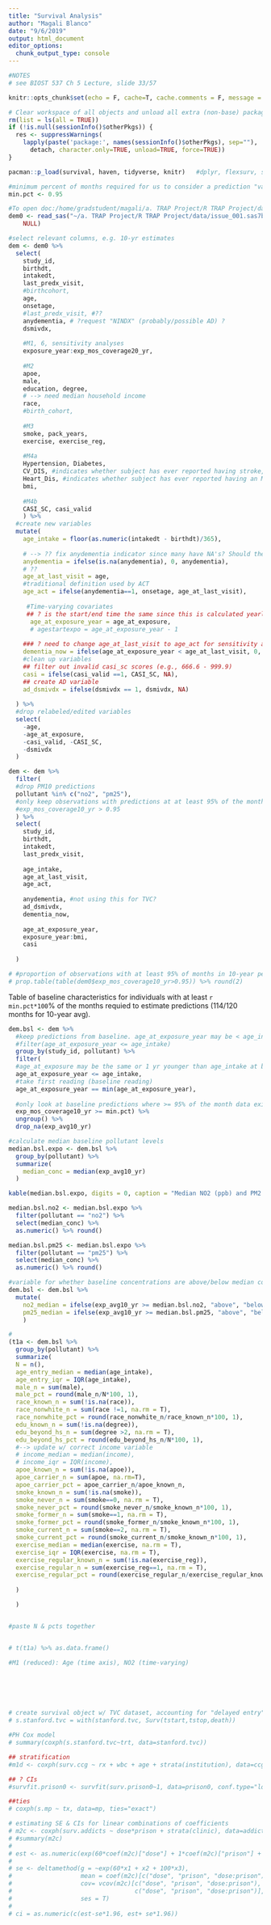 ```yaml
---
title: "Survival Analysis"
author: "Magali Blanco"
date: "9/6/2019"
output: html_document
editor_options: 
  chunk_output_type: console
---
```

```r
#NOTES
# see BIOST 537 Ch 5 Lecture, slide 33/57  

```

```r
knitr::opts_chunk$set(echo = F, cache=T, cache.comments = F, message = F, warning = F, tidy.opts=list(width.cutoff=60), tidy=TRUE, fig.height = 8)  

# Clear workspace of all objects and unload all extra (non-base) packages
rm(list = ls(all = TRUE))
if (!is.null(sessionInfo()$otherPkgs)) {
  res <- suppressWarnings(
    lapply(paste('package:', names(sessionInfo()$otherPkgs), sep=""),
      detach, character.only=TRUE, unload=TRUE, force=TRUE))
}

pacman::p_load(survival, haven, tidyverse, knitr)   #dplyr, flexsurv, survMisc, msm

#minimum percent of months required for us to consider a prediction "valid"
min.pct <- 0.95

#To open doc:/home/gradstudent/magali/a. TRAP Project/R TRAP Project/data/issue_001.sas7bdat 
dem0 <- read_sas("~/a. TRAP Project/R TRAP Project/data/issue_001.sas7bdat", 
    NULL)

#select relevant columns, e.g. 10-yr estimates
dem <- dem0 %>%
  select(
    study_id,
    birthdt,
    intakedt,
    last_predx_visit,
    #birthcohort,
    age,
    onsetage,
    #last_predx_visit, #??
    anydementia, # ?request "NINDX" (probably/possible AD) ?
    dsmivdx,
    
    #M1, 6, sensitivity analyses
    exposure_year:exp_mos_coverage20_yr, 
    
    #M2
    apoe,
    male,
    education, degree,
    # --> need median household income
    race,
    #birth_cohort, 
    
    #M3
    smoke, pack_years, 
    exercise, exercise_reg,
    
    #M4a
    Hypertension, Diabetes,
    CV_DIS, #indicates whether subject has ever reported having stroke, TIA, or CEA.
    Heart_Dis, #indicates whether subject has ever reported having an MI, Angina, CABG, or Angioplasty.
    bmi,
    
    #M4b
    CASI_SC, casi_valid
    ) %>%
  #create new variables
  mutate(
    age_intake = floor(as.numeric(intakedt - birthdt)/365),
    
    # --> ?? fix anydementia indicator since many have NA's? Should these be O's?
    anydementia = ifelse(is.na(anydementia), 0, anydementia),
    # ??
    age_at_last_visit = age,
    #traditional definition used by ACT
    age_act = ifelse(anydementia==1, onsetage, age_at_last_visit),
    
     #Time-varying covariates
     ## ? is the start/end time the same since this is calculated yearly??
      age_at_exposure_year = age_at_exposure, 
      # agestartexpo = age_at_exposure_year - 1
    
    ### ? need to change age_at_last_visit to age_act for sensitivity analyses ?
    dementia_now = ifelse(age_at_exposure_year < age_at_last_visit, 0, anydementia),
    #clean up variables
    ## filter out invalid casi_sc scores (e.g., 666.6 - 999.9)
    casi = ifelse(casi_valid ==1, CASI_SC, NA),
    ## create AD variable
    ad_dsmivdx = ifelse(dsmivdx == 1, dsmivdx, NA)
    
  ) %>%
  #drop relabeled/edited variables
  select(
    -age, 
    -age_at_exposure,
    -casi_valid, -CASI_SC,
    -dsmivdx
  ) 

dem <- dem %>%
  filter(
  #drop PM10 predictions
  pollutant %in% c("no2", "pm25"),
  #only keep observations with predictions at at least 95% of the months in the 10-year period
  #exp_mos_coverage10_yr > 0.95
  ) %>%
  select(
    study_id,
    birthdt,
    intakedt,
    last_predx_visit,
    
    age_intake,
    age_at_last_visit,
    age_act,
    
    anydementia, #not using this for TVC?
    ad_dsmivdx,
    dementia_now,
    
    age_at_exposure_year,
    exposure_year:bmi, 
    casi
    
  )

# #proportion of observations with at least 95% of months in 10-year period; for NO2 and PM2.5
# prop.table(table(dem0$exp_mos_coverage10_yr>0.95)) %>% round(2)

```

Table of baseline characteristics for individuals with at least `r min.pct*100`% of the months requied to estimate predictions (114/120 months for 10-year avg).

```r
dem.bsl <- dem %>%
  #keep predictions from baseline. age_at_exposure_year may be < age_intake if ...? Jan 1st
  #filter(age_at_exposure_year <= age_intake)
  group_by(study_id, pollutant) %>%
  filter(
  #age_at_exposure may be the same or 1 yr younger than age_intake at baseline
  age_at_exposure_year <= age_intake,  
  #take first reading (baseline reading)
  age_at_exposure_year == min(age_at_exposure_year),
  
  #only look at baseline predictions where >= 95% of the month data exists 
  exp_mos_coverage10_yr >= min.pct) %>%
  ungroup() %>%
  drop_na(exp_avg10_yr)

#calculate median baseline pollutant levels
median.bsl.expo <- dem.bsl %>% 
  group_by(pollutant) %>%
  summarize(
    median_conc = median(exp_avg10_yr)
  )

kable(median.bsl.expo, digits = 0, caption = "Median NO2 (ppb) and PM2.5 (µg/m3) concentration at baseline")

median.bsl.no2 <- median.bsl.expo %>%
  filter(pollutant == "no2") %>%
  select(median_conc) %>%
  as.numeric() %>% round()

median.bsl.pm25 <- median.bsl.expo %>%
  filter(pollutant == "pm25") %>%
  select(median_conc) %>%
  as.numeric() %>% round()

#variable for whether baseline concentrations are above/below median concentration
dem.bsl <- dem.bsl %>%
  mutate(
    no2_median = ifelse(exp_avg10_yr >= median.bsl.no2, "above", "below"),
    pm25_median = ifelse(exp_avg10_yr >= median.bsl.pm25, "above", "below")
    )

#
(t1a <- dem.bsl %>%
  group_by(pollutant) %>%
  summarize(
  N = n(),
  age_entry_median = median(age_intake),
  age_entry_iqr = IQR(age_intake),
  male_n = sum(male),
  male_pct = round(male_n/N*100, 1),
  race_known_n = sum(!is.na(race)),
  race_nonwhite_n = sum(race !=1, na.rm = T),
  race_nonwhite_pct = round(race_nonwhite_n/race_known_n*100, 1),
  edu_known_n = sum(!is.na(degree)),
  edu_beyond_hs_n = sum(degree >2, na.rm = T),
  edu_beyond_hs_pct = round(edu_beyond_hs_n/N*100, 1),
  #--> update w/ correct income variable
  # income_median = median(income),
  # income_iqr = IQR(income),
  apoe_known_n = sum(!is.na(apoe)),
  apoe_carrier_n = sum(apoe, na.rm=T),
  apoe_carrier_pct = apoe_carrier_n/apoe_known_n,
  smoke_known_n = sum(!is.na(smoke)),
  smoke_never_n = sum(smoke==0, na.rm = T),
  smoke_never_pct = round(smoke_never_n/smoke_known_n*100, 1),
  smoke_former_n = sum(smoke==1, na.rm = T),
  smoke_former_pct = round(smoke_former_n/smoke_known_n*100, 1),
  smoke_current_n = sum(smoke==2, na.rm = T),
  smoke_current_pct = round(smoke_current_n/smoke_known_n*100, 1),
  exercise_median = median(exercise, na.rm = T),
  exercise_iqr = IQR(exercise, na.rm = T),
  exercise_regular_known_n = sum(!is.na(exercise_reg)),
  exercise_regular_n = sum(exercise_reg==1, na.rm = T),
  exercise_regular_pct = round(exercise_regular_n/exercise_regular_known_n*100, 1)
  
  )  

  )


#paste N & pcts together


# t(t1a) %>% as.data.frame()
```



```r

#M1 (reduced): Age (time axis), NO2 (time-varying)

 





```

```r
# create survival object w/ TVC dataset, accounting for "delayed entry"
# s.stanford.tvc = with(stanford.tvc, Surv(tstart,tstop,death))

#PH Cox model
# summary(coxph(s.stanford.tvc~trt, data=stanford.tvc))

## stratification
#m1d <- coxph(surv.ccg ~ rx + wbc + age + strata(institution), data=ccg)

## ? CIs
#survfit.prison0 <- survfit(surv.prison0~1, data=prison0, conf.type="log-log")

##ties
# coxph(s.mp ~ tx, data=mp, ties="exact")

```


```r
# estimating SE & CIs for linear combinations of coefficients
# m2c <- coxph(surv.addicts ~ dose*prison + strata(clinic), data=addicts)
# #summary(m2c)
# 
# est <- as.numeric(exp(60*coef(m2c)["dose"] + 1*coef(m2c)["prison"] + 100*coef(m2c)["dose:prison"]))
# 
# se <- deltamethod(g = ~exp(60*x1 + x2 + 100*x3),
#                   mean = coef(m2c)[c("dose", "prison", "dose:prison")],
#                   cov= vcov(m2c)[c("dose", "prison", "dose:prison"), 
#                                  c("dose", "prison", "dose:prison")],
#                   ses = T) 
# 
# ci = as.numeric(c(est-se*1.96, est+ se*1.96))

```

